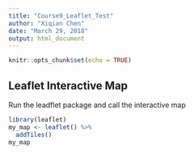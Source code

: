 ```yaml
---
title: "Course9_Leaflet_Test"
author: "Xiqian Chen"
date: "March 29, 2018"
output: html_document
---
```


```r
knitr::opts_chunk$set(echo = TRUE)
```

## Leaflet Interactive Map

Run the leadflet package and call the interactive map
```r
library(leaflet)
my_map <- leaflet() %>%
  addTiles()
my_map

```

